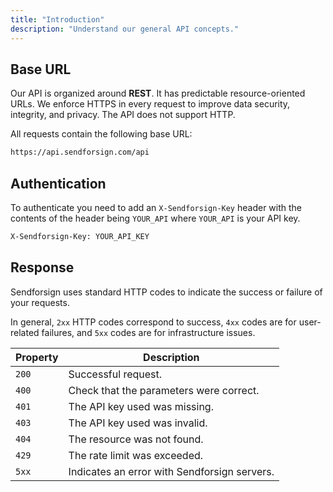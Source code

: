 ```yaml
---
title: "Introduction"
description: "Understand our general API concepts."
---
```


## Base URL

Our API is organized around **REST**. It has predictable resource-oriented URLs. We enforce HTTPS in every request 
to improve data security, integrity, and privacy. The API does not support HTTP.

All requests contain the following base URL:
```bash
https://api.sendforsign.com/api
```

## Authentication

To authenticate you need to add an `X-Sendforsign-Key` header with the contents of the header 
being `YOUR_API` where `YOUR_API` is your API key.
```bash
X-Sendforsign-Key: YOUR_API_KEY
```

## Response 
Sendforsign uses standard HTTP codes to indicate the success or failure of your requests.

In general, `2xx` HTTP codes correspond to success, `4xx` codes are for user-related failures, 
and `5xx` codes are for infrastructure issues.

| Property | Description                           |
| -------- | ------------------------------------- |
| `200`    | Successful request.|
| `400`    | Check that the parameters were correct.|
| `401`    | The API key used was missing.|
| `403`    | The API key used was invalid.|
| `404`    | The resource was not found.|
| `429`    | The rate limit was exceeded.|
| `5xx`    | Indicates an error with Sendforsign servers.|


